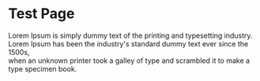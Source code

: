 
<!-- Define story settings here -->
<Meta title="Components/Test" />

# Test Page
Lorem Ipsum is simply dummy text of the printing and typesetting industry. Lorem Ipsum has been the industry's standard dummy text ever since the 1500s,  
when an unknown printer took a galley of type and scrambled it to make a type specimen book.
